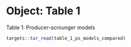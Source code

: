 # Object: Table 1

Table 1: Producer-scrounger models

```r
targets::tar_read(table_1_ps_models_compared)
```

